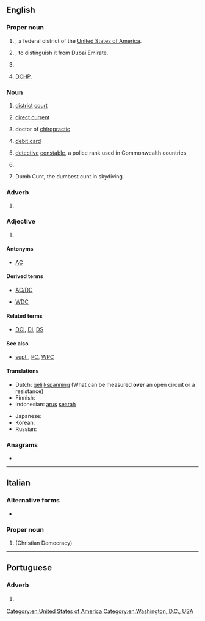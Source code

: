 {{also|dc|Dc|dC|D&C|D.C.|d.C.}}
==English==

===Proper noun===
{{en-proper noun}}

# {{lb|en|geography}} {{initialism of|en|District of Columbia}}, a federal district of the [[United States of America]].
# {{lb|en|geography}} {{initialism of|en|Dubai City}}, to distinguish it from Dubai Emirate.
# {{initialism of|en|[[w:Dreamcast|Dreamcast]]}}
# {{init of|en|{{w|Dictionary of Canadianisms on Historical Principles}}|dot=;}} [[DCHP]].

===Noun===
{{en-noun|~}}

# {{lb|en|legal}} [[district]] [[court]]
# {{lb|en|electrical}} [[direct current]]
# {{lb|en|degree}} doctor of [[chiropractic]]
# {{lb|en|banking}} [[debit card]]
# {{lb|en|law enforcement}} [[detective]] [[constable]], a police rank used in Commonwealth countries
# {{lb|en|UK|pensions}} {{initialism of|en|defined contributions}}
# {{lb|en|AUS|skydiving}} Dumb Cunt, the dumbest cunt in skydiving.

===Adverb===
{{head|en|adverb}}

# {{lb|en|music}} {{init of|en|[[da capo]]}}

===Adjective===
{{en-adj|-}}

# {{lb|en|video coding}} {{init of|en|[[direct]] [[coded]]}}

====Antonyms====
* {{sense|electrical}} [[AC]]

====Derived terms====
* [[AC/DC]]
* {{sense|law enforcement}} [[WDC]]

====Related terms====
* {{sense|law enforcement}} [[DCI]], [[DI]], [[DS]]

====See also====
* {{sense|law enforcement}} [[supt.]], [[PC]], [[WPC]]

====Translations====
{{trans-top|direct current}}
* Dutch: [[gelijkspanning]] (What can be measured '''over''' an open circuit or a resistance)
* Finnish: {{t+|fi|tasavirta}}
* Indonesian: [[arus]] [[arah|searah]]
{{trans-mid}}
* Japanese: {{t|ja|直流|tr=ちょくりゅう, chokuryū}}
* Korean: {{t|ko|직류|tr=[[直流]], jikryu}}
* Russian: {{t+|ru|постоя́нный ток|m}}
{{trans-bottom}}

===Anagrams===
* {{anagrams|en|a=cd|C.D.|CD|cD}}

[[Category:en:United States of America]]
[[Category:en:Washington, D.C., USA]]

----

==Italian==

===Alternative forms===
* {{l|it|D.C.}}

===Proper noun===
{{it-proper noun|f}}

# {{initialism of|it|[[Democrazia Cristiana]]|nodot=1}} (Christian Democracy)

----

==Portuguese==

===Adverb===
{{pt-adv|-}}

# {{l|en|AD}} {{gloss|after the birth of Christ}}
